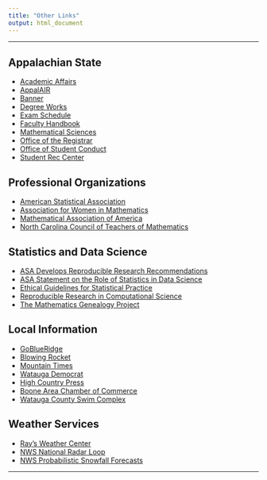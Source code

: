 ```yaml
---
title: "Other Links"
output: html_document
---
```


<hr>

## Appalachian State

* [Academic Affairs](https://academicaffairs.appstate.edu/)
* [AppalAIR](https://appalair.appstate.edu/)
* [Banner](https://bannerweb.appstate.edu/pls/PROD/twbkwbis.P_WWWLogin)
* [Degree Works](https://dw.appstate.edu/Dashboard/login.html)
* [Exam Schedule](https://registrar.appstate.edu/calendars-schedules/exam-schedule-0)
* [Faculty Handbook](https://facultyhandbook.appstate.edu/)
* [Mathematical Sciences](https://mathsci.appstate.edu/)
* [Office of the Registrar](https://registrar.appstate.edu/)
* [Office of Student Conduct](https://studentconduct.appstate.edu/)
* [Student Rec Center](http://urec.appstate.edu/student-recreation-center)

## Professional Organizations

* [American Statistical Association](http://www.amstat.org/)
* [Association for Women in Mathematics](https://sites.google.com/site/awmmath/home)
* [Mathematical Association of America](https://www.maa.org/)
* [North Carolina Council of Teachers of Mathematics](https://www.ncctm.org/)

## Statistics and Data Science

* [ASA Develops Reproducible Research Recommendations](https://www.amstat.org/ASA/News/ASA-Develops-Reproducible-Research-Recommendations.aspx)
* [ASA Statement on the Role of Statistics in Data Science](http://magazine.amstat.org/blog/2015/10/01/asa-statement-on-the-role-of-statistics-in-data-science/)
* [Ethical Guidelines for Statistical Practice](http://www.amstat.org/ASA/Your-Career/Ethical-Guidelines-for-Statistical-Practice.aspx)
* [Reproducible Research in Computational Science](http://science.sciencemag.org/content/334/6060/1226)
* [The Mathematics Genealogy Project](https://www.genealogy.math.ndsu.nodak.edu/)


## Local Information

* [GoBlueRidge](https://www.goblueridge.net/news)
* [Blowing Rocket](https://www.wataugademocrat.com/blowingrocket/)
* [Mountain Times](https://www.wataugademocrat.com/mountaintimes/)
* [Watauga Democrat](https://www.wataugademocrat.com/)
* [High Country Press](https://www.hcpress.com/)
* [Boone Area Chamber of Commerce](https://www.boonechamber.com/)
* [Watauga County Swim Complex](http://www.wataugacounty.org/App_Pages/Dept/ParksRec/Aquatics/aquaticsHome.aspx)

## Weather Services

* [Ray's Weather Center](http://booneweather.com/)
* [NWS National Radar Loop](https://radar.weather.gov/Conus/full_loop.php)
* [NWS Probabilistic Snowfall Forecasts](http://www.weather.gov/rnk/winter)

<hr>
